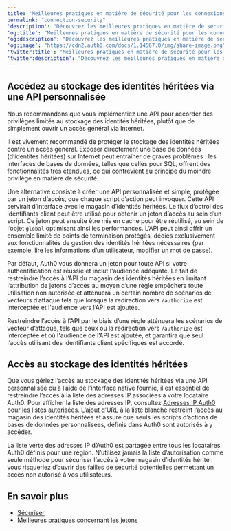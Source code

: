 ---
title: "Meilleures pratiques en matière de sécurité pour les connexions à des bases de données personnalisées"
permalink: "connection-security"
'description': "Découvrez les meilleures pratiques en matière de sécurité de connexion aux bases de données personnalisées."
'og:title': "Meilleures pratiques en matière de sécurité pour les connexions à des bases de données personnalisées"
'og:description': "Découvrez les meilleures pratiques en matière de sécurité de connexion aux bases de données personnalisées."
'og:image': "https://cdn2.auth0.com/docs/1.14567.0/img/share-image.png"
'twitter:title': "Meilleures pratiques en matière de sécurité pour les connexions à des bases de données personnalisées"
'twitter:description': "Découvrez les meilleures pratiques en matière de sécurité de connexion aux bases de données personnalisées."
---

## Accédez au stockage des identités héritées via une API personnalisée

Nous recommandons que vous implémentiez une API pour accorder des privilèges limités au stockage des identités héritées, plutôt que de simplement ouvrir un accès général via Internet.

Il est vivement recommandé de protéger le stockage des identités héritées contre un accès général. Exposer directement une base de données (d’identités héritées) sur Internet peut entraîner de graves problèmes : les interfaces de bases de données, telles que celles pour SQL, offrent des fonctionnalités très étendues, ce qui contrevient au principe du moindre privilège en matière de sécurité.

Une alternative consiste à créer une API personnalisée et simple, protégée par un jeton d’accès, que chaque script d’action peut invoquer. Cette API servirait d’interface avec le magasin d’identités héritées. Le flux d’octroi des identifiants client peut être utilisé pour obtenir un jeton d’accès au sein d’un script. Ce jeton peut ensuite être mis en cache pour être réutilisé, au sein de l’objet `global` optimisant ainsi les performances. L’API peut ainsi offrir un ensemble limité de points de terminaison protégés, dédiés exclusivement aux fonctionnalités de gestion des identités héritées nécessaires (par exemple, lire les informations d’un utilisateur, modifier un mot de passe).

Par défaut, Auth0 vous donnera un jeton pour toute API si votre authentification est réussie et inclut l'<Tooltip data-tooltip-id="react-containers-DefinitionTooltip-0" tip="">audience</Tooltip> adéquate. Le fait de restreindre l’accès à l’API du magasin des identités héritées en limitant l’attribution de jetons d’accès au moyen d’une règle empêchera toute utilisation non autorisée et atténuera un certain nombre de scénarios de vecteurs d’attaque tels que lorsque la redirection vers `/authorize` est interceptée et l'audience vers l’API est ajoutée.

<Warning>

Restreindre l’accès à l’API par le biais d’une règle atténuera les scénarios de vecteur d’attaque, tels que ceux où la redirection vers `/authorize` est interceptée et où l'audience de l’API est ajoutée, et garantira que seul l’accès utilisant des identifiants client spécifiques est accordé.

</Warning>

## Accès au stockage des identités héritées

Que vous gériez l’accès au stockage des identités héritées via une API personnalisée ou à l’aide de l’interface native fournie, il est essentiel de restreindre l’accès à la liste des adresses IP associées à votre locataire Auth0. Pour afficher la liste des adresses IP, consultez [Adresses IP Auth0 pour les listes autorisées](/docs/fr-ca/secure/security-guidance/data-security/allowlist). L’ajout d’URL à la liste blanche restreint l’accès au magasin des identités héritées et assure que seuls les scripts d’actions de bases de données personnalisées, définis dans Auth0 sont autorisés à y accéder.

<Warning>

La liste verte des adresses IP d’Auth0 est partagée entre tous les locataires Auth0 définis pour une région. N’utilisez jamais la liste d’autorisation comme seule méthode pour sécuriser l’accès à votre magasin d’identités hérité : vous risqueriez d’ouvrir des failles de sécurité potentielles permettant un accès non autorisé à vos utilisateurs.

</Warning>

## En savoir plus

* [Sécuriser](/docs/fr-ca/secure)
* [Meilleures pratiques concernant les jetons](/docs/fr-ca/secure/tokens/token-best-practices)